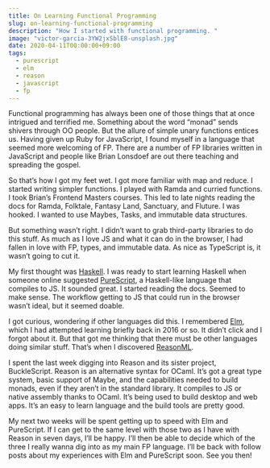 ```yaml
---
title: On Learning Functional Programming
slug: on-learning-functional-programming
description: "How I started with functional programming. "
image: "victor-garcia-3YW2jxSblE8-unsplash.jpg"
date: 2020-04-11T00:00:00+09:00
tags:
  - purescript
  - elm
  - reason
  - javascript
  - fp
---
```


Functional programming has always been one of those things that at once intrigued and terrified me. Something about the word “monad” sends shivers through OO people. But the allure of simple unary functions entices us. Having given up Ruby for JavaScript, I found myself in a language that seemed more welcoming of FP. There are a number of FP libraries written in JavaScript and people like Brian Lonsdoef are out there teaching and spreading the gospel.

So that’s how I got my feet wet. I got more familiar with map and reduce. I started writing simpler functions. I played with Ramda and curried functions. I took Brian’s Frontend Masters courses. This led to late nights reading the docs for Ramda, Folktale, Fantasy Land, Sanctuary, and Fluture. I was hooked. I wanted to use Maybes, Tasks, and immutable data structures.

But something wasn’t right. I didn’t want to grab third-party libraries to do this stuff. As much as I love JS and what it can do in the browser, I had fallen in love with FP, types, and immutable data. As nice as TypeScript is, it wasn’t going to cut it.

My first thought was [Haskell](https://haskell.org). I was ready to start learning Haskell when someone online suggested [PureScript](https://purescript.org), a Haskell-like language that compiles to JS. It sounded great. I started reading the docs. Seemed to make sense. The workflow getting to JS that could run in the browser wasn’t ideal, but it seemed doable.

I got curious, wondering if other languages did this. I remembered [Elm](https://elm-lang.org), which I had attempted learning briefly back in 2016 or so. It didn’t click and I forgot about it. But that got me thinking that there must be other languages doing similar stuff. That’s when I discovered [ReasonML](https://reasonml.github.io).

I spent the last week digging into Reason and its sister project, BuckleScript. Reason is an alternative syntax for OCaml. It’s got a great type system, basic support of Maybe, and the capabilities needed to build monads, even if they aren’t in the standard library. It compiles to JS or native assembly thanks to OCaml. It’s being used to build desktop and web apps. It’s an easy to learn language and the build tools are pretty good.

My next two weeks will be spent getting up to speed with Elm and PureScript. If I can get to the same level with those two as I have with Reason in seven days, I’ll be happy. I’ll then be able to decide which of the three I really wanna dig into as my main FP language. I’ll be back with follow posts about my experiences with Elm and PureScript soon. See you then!
